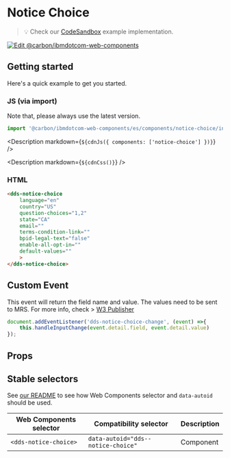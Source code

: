 



# Notice Choice

> 💡 Check our
> [CodeSandbox](https://githubbox.com/carbon-design-system/carbon-for-ibm-dotcom/tree/main/packages/web-components/examples/codesandbox/components/notice-choice)
> example implementation.

[![Edit @carbon/ibmdotcom-web-components](https://codesandbox.io/static/img/play-codesandbox.svg)](https://githubbox.com/carbon-design-system/carbon-for-ibm-dotcom/tree/main/packages/web-components/examples/codesandbox/components/notice-choice)

## Getting started

Here's a quick example to get you started.

### JS (via import)
Note that, please always use the latest version.

```javascript
import '@carbon/ibmdotcom-web-components/es/components/notice-choice/index.js';
```
<Description markdown={`${cdnJs({ components: ['notice-choice'] })}`} />

<Description markdown={`${cdnCss()}`} />

### HTML

```html
<dds-notice-choice
    language="en"
    country="US"
    question-choices="1,2"
    state="CA"
    email=""
    terms-condition-link=""
    bpid-legal-text="false"
    enable-all-opt-in=""
    default-values=""
    >
</dds-notice-choice>
```
## Custom Event
This event will return the field name and value. The values need to be sent to MRS.
For more info, check > [W3 Publisher](https://w3.ibm.com/w3publisher/urx/notice-and-choice)

```javascript
document.addEventListener('dds-notice-choice-change', (event) =>{
    this.handleInputChange(event.detail.field, event.detail.value)
});
```
## Props

<Props of="dds-notice-choice" />

## Stable selectors

See [our README](https://github.com/carbon-design-system/carbon-for-ibm-dotcom/tree/main/packages/web-components#stable-selectors-for-analytics-and-integratione2e-testing-in-web-components) to see how Web Components selector and `data-autoid` should be used.

| Web Components selector         | Compatibility selector                 | Description |
| ------------------------------- | -------------------------------------- | ----------- |
| `<dds-notice-choice>`           | `data-autoid="dds--notice-choice"`     | Component   |

<Description markdown={contributing} />
